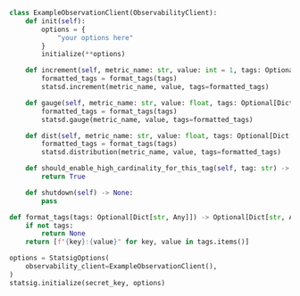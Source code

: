 ``` python
class ExampleObservationClient(ObservabilityClient):
    def init(self):
        options = {
            "your options here"
        }
        initialize(**options)

    def increment(self, metric_name: str, value: int = 1, tags: Optional[Dict[str, Any]] = None) -> None:
        formatted_tags = format_tags(tags)
        statsd.increment(metric_name, value, tags=formatted_tags)

    def gauge(self, metric_name: str, value: float, tags: Optional[Dict[str, Any]] = None) -> None:
        formatted_tags = format_tags(tags)
        statsd.gauge(metric_name, value, tags=formatted_tags)

    def dist(self, metric_name: str, value: float, tags: Optional[Dict[str, Any]] = None) -> None:
        formatted_tags = format_tags(tags)
        statsd.distribution(metric_name, value, tags=formatted_tags)

    def should_enable_high_cardinality_for_this_tag(self, tag: str) -> bool:
        return True

    def shutdown(self) -> None:
        pass

def format_tags(tags: Optional[Dict[str, Any]]) -> Optional[Dict[str, Any]]:
    if not tags:
        return None
    return [f"{key}:{value}" for key, value in tags.items()]

options = StatsigOptions(
    observability_client=ExampleObservationClient(),
)
statsig.initialize(secret_key, options)

```